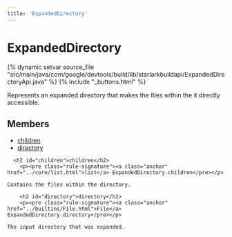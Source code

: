 ```yaml
---
title: 'ExpandedDirectory'
---
```


<html devsite>
<head>
  <meta name="project_path" value="/_project.yaml">
  <meta name="book_path" value="/_book.yaml">
</head>
<body>

<h1 class="page-title" id="modules.ExpandedDirectory">ExpandedDirectory</h1>

{% dynamic setvar source_file "src/main/java/com/google/devtools/build/lib/starlarkbuildapi/ExpandedDirectoryApi.java" %}
{% include "_buttons.html" %}
<!-- {% raw %} -->

Represents an expanded directory that makes the files within the it directly accessible.

<h2>Members</h2>
<ul>
    <li>
    <a href="#children">children</a>
  </li>
      <li>
    <a href="#directory">directory</a>
  </li>
  </ul>

      <h2 id="children">children</h2>
        <p><pre class="rule-signature"><a class="anchor" href="../core/list.html">list</a> ExpandedDirectory.children</pre></p>

    Contains the files within the directory.

        <h2 id="directory">directory</h2>
        <p><pre class="rule-signature"><a class="anchor" href="../builtins/File.html">File</a> ExpandedDirectory.directory</pre></p>

    The input directory that was expanded.


</body>
</html>

<!-- {% endraw %} -->
